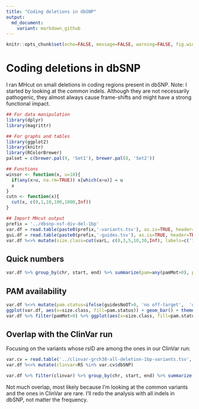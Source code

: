 ```yaml
---
title: "Coding deletions in dbSNP"
output:
  md_document:
    variant: markdown_github
---
```


```r
knitr::opts_chunk$set(echo=FALSE, message=FALSE, warning=FALSE, fig.width=10, tidy=TRUE)
```

# Coding deletions in dbSNP

I ran MHcut on small deletions in coding regions present in dbSNP.
Note: I started by looking at the *common* indels.
Although they are not necessarily pathogenic, they almost always cause frame-shifts and might have a strong functional impact.

```r
## For data manipulation
library(dplyr)
library(magrittr)

## For graphs and tables
library(ggplot2)
library(knitr)
library(RColorBrewer)
palset = c(brewer.pal(9, 'Set1'), brewer.pal(8, 'Set2'))

## Functions
winsor <- function(x, u=10){
  if(any(x>u, na.rm=TRUE)) x[which(x>u)] = u
  x
}
cutn <- function(x){
  cut(x, c(0,1,10,100,1000,Inf))
}

## Import MHcut output
prefix = '../dbsnp-nsf-div-del-1bp'
var.df = read.table(paste0(prefix,'-variants.tsv'), as.is=TRUE, header=TRUE, sep='\t')
gui.df = read.table(paste0(prefix,'-guides.tsv'), as.is=TRUE, header=TRUE, sep='\t')
var.df %<>% mutate(size.class=cut(varL, c(0,3,5,10,30,Inf), labels=c('1-3','4-5','6-10','11-30','>30')))
```

## Quick numbers

```r
var.df %>% group_by(chr, start, end) %>% summarize(pam=any(pamMot>0), pam.uniq=any(pamUniq>0), pam.uniq.noOt=any(guidesNoOT>0, na.rm=TRUE)) %>% ungroup %>% select(pam, pam.uniq, pam.uniq.noOt) %>%  summarize_all(sum) %>% kable
```

## PAM availability

```r
var.df %<>% mutate(pam.status=ifelse(guidesNoOT>0, 'no off-target',  'off-targets'), pam.status=ifelse(pamUniq==0, 'no unique PAM', pam.status), pam.status=ifelse(pamMot==0, 'no PAM', pam.status))
ggplot(var.df, aes(x=size.class, fill=pam.status)) + geom_bar() + theme_bw()
var.df %>% filter(pamMot>0) %>% ggplot(aes(x=size.class, fill=pam.status)) + geom_bar() + theme_bw()
```

## Overlap with the ClinVar run

Focusing on the variants whose rsID are among the ones in our ClinVar run:

```r
var.cv = read.table('../clinvar-grch38-all-deletion-1bp-variants.tsv', as.is=TRUE, header=TRUE, sep='\t')
var.df %<>% mutate(clinvar=RS %in% var.cv$dbSNP)

var.df %>% filter(clinvar) %>% group_by(chr, start, end) %>% summarize(pam=any(pamMot>0), pam.uniq=any(pamUniq>0), pam.uniq.noOt=any(guidesNoOT>0, na.rm=TRUE)) %>% ungroup %>% select(pam, pam.uniq, pam.uniq.noOt) %>%  summarize_all(sum) %>% kable
```

Not much overlap, most likely because I'm looking at the common variants and the ones in ClinVar are rare. 
I'll redo the analysis with all indels in dbSNP, not matter the frequency.
